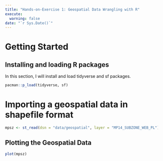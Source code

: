 ```yaml
---
title: "Hands-on-Exercise 1: Geospatial Data Wrangling with R"
execute:
  warning: false
date: "`r Sys.Date()`"
---
```


# Getting Started

## Installing and loading R packages

In this section, I will install and load tidyverse and sf packages.

```r
pacman::p_load(tidyverse, sf)
```

# Importing a geospatial data in shapefile format

```r
mpsz <- st_read(dsn = "data/geospatial", layer = "MP14_SUBZONE_WEB_PL")
```

## Plotting the Geospatial Data

```r
plot(mpsz)
```
